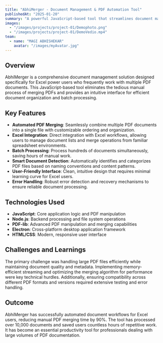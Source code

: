 ```yaml
---
title: "AbhiMerger - Document Management & PDF Automation Tool"
publishedAt: "2025-01-20"
summary: "A powerful JavaScript-based tool that streamlines document management for Excel users and automates PDF merging processes, reducing manual work by 90%."
images:
  - "/images/projects/project-01/Demophoto.png"
  - "/images/projects/project-01/DemoVedio.mp4"
team:
  - name: "MAGI ABHISHEKAR"
    avatar: "/images/myAvatar.jpg"
---
```


## Overview

AbhiMerger is a comprehensive document management solution designed specifically for Excel power users who frequently work with multiple PDF documents. This JavaScript-based tool eliminates the tedious manual process of merging PDFs and provides an intuitive interface for efficient document organization and batch processing.

## Key Features

- **Automated PDF Merging**: Seamlessly combine multiple PDF documents into a single file with customizable ordering and organization.
- **Excel Integration**: Direct integration with Excel workflows, allowing users to manage document lists and merge operations from familiar spreadsheet environments.
- **Batch Processing**: Process hundreds of documents simultaneously, saving hours of manual work.
- **Smart Document Detection**: Automatically identifies and categorizes PDF files based on naming conventions and content patterns.
- **User-Friendly Interface**: Clean, intuitive design that requires minimal learning curve for Excel users.
- **Error Handling**: Robust error detection and recovery mechanisms to ensure reliable document processing.

## Technologies Used

- **JavaScript**: Core application logic and PDF manipulation
- **Node.js**: Backend processing and file system operations
- **PDF-lib**: Advanced PDF manipulation and merging capabilities
- **Electron**: Cross-platform desktop application framework
- **HTML/CSS**: Modern, responsive user interface

## Challenges and Learnings

The primary challenge was handling large PDF files efficiently while maintaining document quality and metadata. Implementing memory-efficient streaming and optimizing the merging algorithm for performance were key technical hurdles. Additionally, ensuring compatibility across different PDF formats and versions required extensive testing and error handling.

## Outcome

AbhiMerger has successfully automated document workflows for Excel users, reducing manual PDF merging time by 90%. The tool has processed over 10,000 documents and saved users countless hours of repetitive work. It has become an essential productivity tool for professionals dealing with large volumes of PDF documentation.
